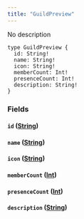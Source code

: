 ```yaml
---
title: "GuildPreview"
---
```


No description

```
type GuildPreview {
  id: String!
  name: String!
  icon: String!
  memberCount: Int!
  presenceCount: Int!
  description: String!
}

```

### Fields[](#fields "Direct link to heading")

#### `id` ([String](/developer/graphql-api/references/scalars/string))[](#id-string "Direct link to heading")

#### `name` ([String](/developer/graphql-api/references/scalars/string))[](#name-string "Direct link to heading")

#### `icon` ([String](/developer/graphql-api/references/scalars/string))[](#icon-string "Direct link to heading")

#### `memberCount` ([Int](/developer/graphql-api/references/scalars/int))[](#membercount-int "Direct link to heading")

#### `presenceCount` ([Int](/developer/graphql-api/references/scalars/int))[](#presencecount-int "Direct link to heading")

#### `description` ([String](/developer/graphql-api/references/scalars/string))[](#description-string "Direct link to heading")